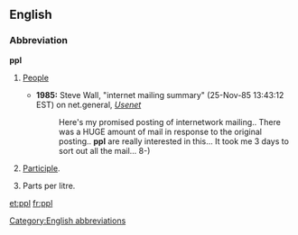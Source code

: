 {{also|PPL}}
==English==

===Abbreviation===
'''ppl'''

# {{context|informal|lang=en}} [[people|People]]
#* '''1985:''' Steve Wall, "internet mailing summary" (25-Nov-85 13:43:12 EST) on net.general, ''[[w:Usenet|Usenet]]''
#*: Here's my promised posting of internetwork mailing..  There was a HUGE amount of mail in response to the original posting.. '''ppl''' are really interested in this...  It took me 3 days to sort out all the mail... 8-)
# {{context|linguistics|lang=en}} [[participle|Participle]].
# Parts per litre.

[[Category:English abbreviations]]

[[et:ppl]]
[[fr:ppl]]